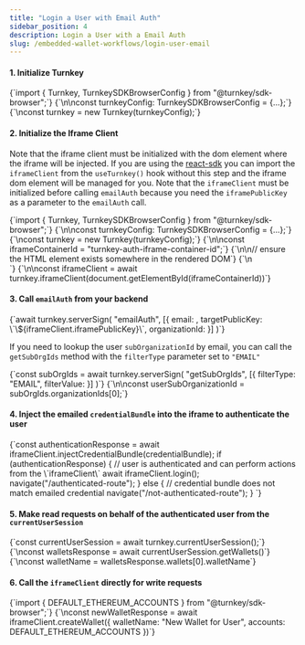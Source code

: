```yaml
---
title: "Login a User with Email Auth"
sidebar_position: 4
description: Login a User with a Email Auth
slug: /embedded-wallet-workflows/login-user-email
---
```



#### 1. Initialize Turnkey
<CodeBlock language="typescript">
{`import { Turnkey, TurnkeySDKBrowserConfig } from "@turnkey/sdk-browser";`}
{`\n\nconst turnkeyConfig: TurnkeySDKBrowserConfig = {...};`}
{`\nconst turnkey = new Turnkey(turnkeyConfig);`}
</CodeBlock>

#### 2. Initialize the Iframe Client

Note that the iframe client must be initialized with the dom element where the iframe will be injected. If you are using the [react-sdk](react-sdk) you can import the `iframeClient` from the `useTurnkey()` hook without this step and the iframe dom element will be managed for you. Note that the `iframeClient` must be initialized before calling `emailAuth` because you need the `iframePublicKey` as a parameter to the `emailAuth` call.

<CodeBlock language="typescript">
{`import { Turnkey, TurnkeySDKBrowserConfig } from "@turnkey/sdk-browser";`}
{`\n\nconst turnkeyConfig: TurnkeySDKBrowserConfig = {...};`}
{`\nconst turnkey = new Turnkey(turnkeyConfig);`}
{`\n\nconst iframeContainerId = "turnkey-auth-iframe-container-id";`}
{`\n\n// ensure the HTML element exists somewhere in the rendered DOM`}
{`\n<div id={iframeContainerId} />`}
{`\n\nconst iframeClient = await turnkey.iframeClient(document.getElementById(iframeContainerId))`}
</CodeBlock>

#### 3. Call `emailAuth` from your backend
<CodeBlock language="typescript">
{`await turnkey.serverSign(
  "emailAuth",
  [{
    email: <userEmail>,
    targetPublicKey: \`\${iframeClient.iframePublicKey}\`,
    organizationId: <userSubOrganizationId>
  }]
)`}
</CodeBlock>

If you need to lookup the user `subOrganizationId` by email, you can call the `getSubOrgIds` method with the `filterType` parameter set to `"EMAIL"`

<CodeBlock language="typescript">
{`const subOrgIds = await turnkey.serverSign(
  "getSubOrgIds",
  [{
    filterType: "EMAIL",
    filterValue: <userEmail>
  }]
)`}
{`\n\nconst userSubOrganizationId = subOrgIds.organizationIds[0];`}
</CodeBlock>

#### 4. Inject the emailed `credentialBundle` into the iframe to authenticate the user

<CodeBlock language="typescript">
{`const authenticationResponse = await iframeClient.injectCredentialBundle(credentialBundle);
if (authenticationResponse) {
  // user is authenticated and can perform actions from the \`iframeClient\`
  await iframeClient.login();
  navigate("/authenticated-route");
} else {
  // credential bundle does not match emailed credential
  navigate("/not-authenticated-route");
}
`}
</CodeBlock>

#### 5. Make read requests on behalf of the authenticated user from the `currentUserSession`

<CodeBlock language="typescript">
{`const currentUserSession = await turnkey.currentUserSession();`}
{`\nconst walletsResponse = await currentUserSession.getWallets()`}
{`\nconst walletName = walletsResponse.wallets[0].walletName`}
</CodeBlock>

#### 6. Call the `iframeClient` directly for write requests

<CodeBlock language="typescript">
{`import { DEFAULT_ETHEREUM_ACCOUNTS } from "@turnkey/sdk-browser";`}
{`\nconst newWalletResponse = await iframeClient.createWallet({
  walletName: "New Wallet for User",
  accounts: DEFAULT_ETHEREUM_ACCOUNTS
})`}
</CodeBlock>
